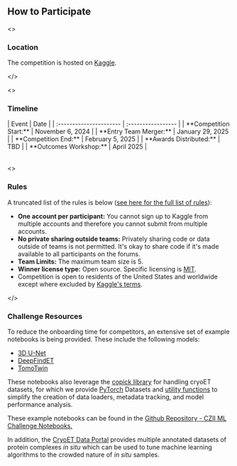 ## How to Participate

<IconGrid>
<>
<GlobeIcon />

### Location

The competition is hosted on [Kaggle](https://www.kaggle.com/).

</>

<>
<UpdateIcon />

### Timeline

<Table>
| Event                   | Date               |
| :---------------------- | :----------------- |
| **Competition Start:**  | November 6, 2024   |
| **Entry Team Merger:**  | January 29, 2025   |
| **Competition End:**    | February 5, 2025   |
| **Awards Distributed:** | TBD                |
| **Outcomes Workshop:**  | April 2025         |
</Table>
</>

<>
<BookIcon />

### Rules

A truncated list of the rules is below ([see here for the full list of rules](https://www.kaggle.com/competitions/czii-cryo-et-object-identification/rules)):

- **One account per participant:** You cannot sign up to Kaggle from multiple accounts and therefore you cannot submit from multiple accounts.
- **No private sharing outside teams:** Privately sharing code or data outside of teams is not permitted. It's okay to share code if it's made available to all participants on the forums.
- **Team Limits:** The maximum team size is 5\.
- **Winner license type:** Open source. Specific licensing is [MIT](https://opensource.org/license/mit).
- Competition is open to residents of the United States and worldwide except where excluded by [Kaggle's terms](https://www.kaggle.com/terms).

</>

<RocketIcon />

### Challenge Resources

To reduce the onboarding time for competitors, an extensive set of example notebooks is being provided. These include the following models:

- [3D U-Net](https://docs.monai.io/en/stable/networks.html#unet)
- [DeepFindET](https://github.com/copick/DeepFindET)
- [TomoTwin](https://tomotwin-cryoet.readthedocs.io/en/stable/)

These notebooks also leverage the [copick library](https://copick.github.io/copick/) for handling cryoET datasets, for which we provide [PyTorch](https://github.com/copick/copick-torch) Datasets and [utility functions](https://github.com/copick/copick-utils) to simplify the creation of data loaders, metadata tracking, and model performance analysis.

These example notebooks can be found in the [Github Repository \- CZII ML Challenge Notebooks.](https://github.com/czimaginginstitute/2024_czii_mlchallenge_notebooks)

In addition, the [CryoET Data Portal](https://cryoetdataportal.czscience.com/) provides multiple annotated datasets of protein complexes _in situ_ which can be used to tune machine learning algorithms to the crowded nature of _in situ_ samples.

</IconGrid>
